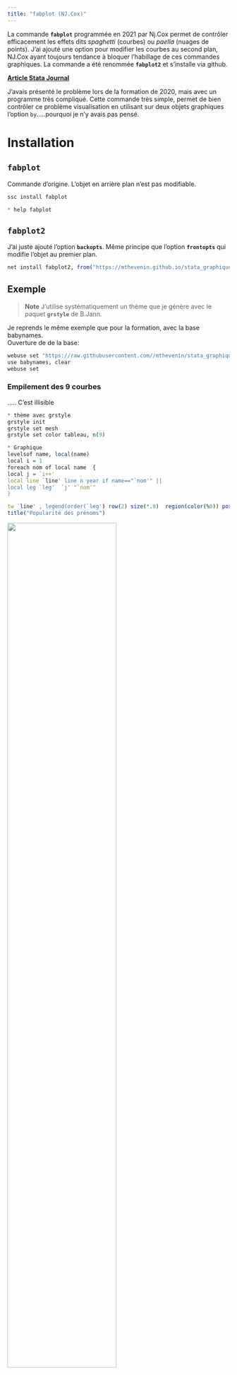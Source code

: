 ```yaml
---
title: "fabplot (NJ.Cox)"
---
```



La commande **`fabplot`** programmée en 2021 par Nj.Cox permet de contrôler efficacement les effets dits *spaghetti* (courbes) ou *paella* (nuages de points). J'ai ajouté une option pour modifier les courbes au second plan, NJ.Cox ayant toujours tendance à bloquer l'habillage de ces commandes graphiques. La commande a été renommée **`fabplot2`** et s'installe via github.

[**Article Stata Journal**](https://journals.sagepub.com/doi/full/10.1177/1536867X211025838) 

J'avais présenté le problème lors de la formation de 2020, mais avec un programme très compliqué. Cette commande très simple, permet de bien contrôler ce problème visualisation en utilisant sur deux objets graphiques l'option `by`.....pourquoi je n'y avais pas pensé.


# Installation

## `fabplot`

Commande d'origine. L'objet en arrière plan n'est pas modifiable.

```r
ssc install fabplot

* help fabplot
```

## `fabplot2`

J'ai juste ajouté l'option **`backopts`**. Même principe que l'option **`frontopts`** qui modifie l'objet au premier plan.

```r
net install fabplot2, from("https://mthevenin.github.io/stata_graphiques/ressources/fabplot/") replace
```

## Exemple


> **Note** J'utilise systématiquement un thème  que je génère avec le paquet **`grstyle`** de B.Jann.  


Je reprends le même exemple que pour la formation, avec la base babynames.  
Ouverture de de la base:  

```r
webuse set "https://raw.githubusercontent.com//mthevenin/stata_graphiques/master/ressources/fabplot"
use babynames, clear
webuse set
```

### Empilement des 9 courbes

..... C'est illisible

```r
* thème avec grstyle
grstyle init 
grstyle set mesh
grstyle set color tableau, n(9)

* Graphique
levelsof name, local(name)
local i = 1
foreach nom of local name  {
local j = `i++'	
local line `line' line n year if name=="`nom'" ||		
local leg `leg'  `j' "`nom'"
}

tw `line' , legend(order(`leg') row(2) size(*.8)  region(color(%0)) pos(11)) ytitle("") ylabel(0(20000)100000, angle(0)) ///
title("Popularité des prénoms")
```

![](g1.png){width=70%}

# Small-Multiple avec fabplot

Avec un graphique de type statique, une solution à priviliégier serait un graphique de type ***small-multiple*** en conservant les autres courbes en arrière plan. Avec Stata, ce type de graphique est exécuté avec l'option **`by()`**. 

## Syntaxe allégée

**`fabplot[2] command yvar xvar [if] [in], by(byvar [,byopts]) [frontopts() backopts()] ....`**

* `fabplot[2]`: `fabplot` ou `fabplot2`
* `command`: **line** ou **scatter**
* `by(byvar [,opts)]`: indiquer à minima la variable catégorielle qui produira chaque sous graphique. Beaucoup d'options du graphique entre sans cette option, comme les titres ou la couleur du background
* `frontopts`: les options de l'objet graphique en relief, comme la couleur et l'épaisseur de la courbe ou des marqueurs
* `backopts`: avec `fabplot2` seulement, les options de l'objet graphique en arrière plan.

## Application

```r
#delimit ;

fabplot2 line n year, 
by(name, title("Popularité des prénoms", pos(11))) 

frontopts(lw(*2) lc("45 178 125")) 
backopts(lw(*.5) lc(gs9)) 

ytitle("")  ylabel(0(20000)100000, labsize(*.8) glw(*.5))
; 

#delimit cr
```

![](g2.png){width=70%}


[**Programme .do**](https://github.com/mthevenin/stata_graphiques/blob/main/ressources/fabplot/prog_fabplot.do) 




